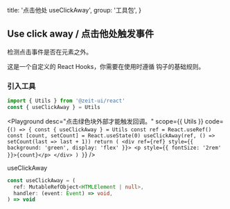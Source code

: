 
  title: '点击他处 useClickAway',
  group: '工具包',
}

## Use click away / 点击他处触发事件

检测点击事件是否在元素之外。

这是一个自定义的 React Hooks，你需要在使用时遵循 <Link target="_blank" pure color href="https://reactjs.org/docs/hooks-rules.html">钩子的基础规则</Link>。

<Spacer y={1.5} />

### 引入工具

```jsx
import { Utils } from '@zeit-ui/react'
const { useClickAway } = Utils
```

<Playground
  desc="点击绿色块外部才能触发回调。"
  scope={{ Utils }}
  code={`
() => {
  const { useClickAway } = Utils
  const ref = React.useRef()
  const [count, setCount] = React.useState(0)
  useClickAway(ref, () => setCount(last => last + 1))
  return (
    <div ref={ref} style={{ background: 'green', display: 'flex' }}>
      <p style={{ fontSize: '2rem' }}>{count}</p>
    </div>
  )
}
`} />

<Attributes edit="/pages/zh-cn/components/use-click-away.mdx">
<Attributes.Title>useClickAway</Attributes.Title>

```ts
const useClickAway = (
  ref: MutableRefObject<HTMLElement | null>,
  handler: (event: Event) => void,
) => void
```

</Attributes>

